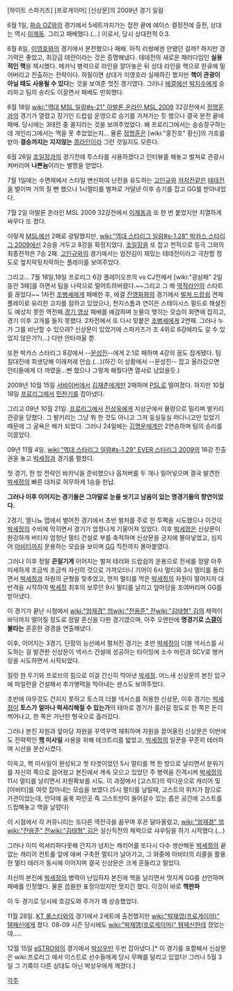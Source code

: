 [하이트 스파키즈] [프로게이머] [신상문]의 2009년 경기 일람

6월 1일, [[화승 OZ]]와의 경기에서 5세트까지가는 접전 끝에 에이스 결정전에 출전, 상대는 역시 [[이제동]]. 그리고 패배했다.(…) 이로서, 당시 상대전적 0:3.

6월 6일, [[이영호]]와의 경기에서 분전했으나 패배. 아직 리쌍에겐 안됐던 걸까? 하지만 경기력은 좋았고, 최강급 테란이라는 것은 증명해냈다. 테테전의 새로운 패러다임인 '''실용적인 핵'''을 제시했다. 메카닉 병력으로 라인을 깔아놓은 뒤 상대 라인을 핵으로 한큐에 밀어버리고 진출하는 전략이다. 하필이면 상대가 이영호라 실패하긴 했지만 '''핵이 관광이 아닐 때도 사용될 수 있다'''는 것을 보여준 멋진 경기였다. 그러나 [[에결]]에선 [[박지수]]에게 승리하고 팀의 승리도 이끌면서 패배도 만회했다.

6월 18일 [[wiki:"역대 MSL 일람#s-21" 아발론 온라인 MSL 2009]] 32강전에서 [[정명훈]]과의 경기가 열렸고 장기인 드랍쉽 운영으로 승기를 가져가는 듯 했으나 결국 분전 끝에 패배. 당시에는 3테란 중 꼴지라는 것을 보여주었었다. 왜 프로리그에서는 승승장구하는데 개인리그에서는 맥을 못 추었었는지... 물론 [[정명훈]]은 [wiki:"홍진호" 황신]의 가호를 받아 '''결승까지는 지지않는''' [[콩라인]]이라 그런 것일지도 모른다.

6월 26일 [[조일장]]과의 경기전에 투스타를 사용하겠다고 인터뷰를 해놓고 벌쳐로 관광시켜버리며 '''나쁜놈'''이라는 별명을 얻었다.

7월 1일에는 수면제에서 스타일 변신하여 난전을 유도하는 [[고인규]]와 [[저저전]]같은 [[테테전]]을 벌이며 거의 질 뻔 했으나 1시멀티를 벌쳐로 거덜낸 이후 승기를 잡고 GG를 받아내었다.

7월 2일 아발론 온라인 MSL 2009 32강전에서 [[이제동]]과 또 한 번 붙었지만 치열하게 싸우다 또 졌다. 

이렇게 [[MSL]]에선 2패로 광탈했지만, [[wiki:"역대 스타리그 일람#s-1.28" 박카스 스타리그 2009]]에선 2승을 거두고 8강을 확정지었다. [[조일장]]을 또 잡고 천적으로 등극 그와의 최종전적은 7승 2패. [[고인규]]와의 경기에서는 엄전김이 재밌는 테테전이라고 극찬할 정도로 엎치락뒷치락하는 플레이를 보여주었다.

그리고... 7월 18일,19일 프로리그 6강 플레이오프의 vs CJ전에서 [wiki:"광삼패" 2일동안 3패]를 하면서 팀을 나락으로 떨어트려버렸다.~~그리고 그 해 [[역적라인]]의 스타트를 끊었다~~ 1차전 [[조병세]]에게 패배한 후, 에결 [[진영화]]와의 경기에서 [[벌쳐]],[[드랍쉽]] 견제 플레이로 유리한 고지를 점하고 있었으나, 천지스톰과 연이은 스테이시스 필드로 해설진도 예상치 못한 역전패.[http://gall.dcinside.com/starcraft_vod/51209 경기 영상] 패배를 예감하며 눈물이 맺히는 모습이 화면에 잡히고, 경기 이후 고개를 들지 못했다. 2차전에서 또 다시 맞붙은 [[조병세]]에게 2연패.
그러나 누가 그를 비난할 수 있으랴? 신상문이 있었기에 스파키즈가 조 4위로 6강에라도 갈 수 있었지 않은가?(...) 다만 안타까울 뿐.

또한 박카스 스타리그 8강에서 --[[문성진]]--에게 2:1로 패하며 4강의 꿈도 접게됐다. 팀킬대진에 희생당해 이래저래 안습.(...)(하긴 이 상황에서 --문성진-- 잡고 올라갔으면 안티들에게 더 까였을...뻔 했으나 그렇게 해줬다면 열사로 남았을듯.)

2009년 10월 15일 [[서바이버]]에서 [[김재춘]]에게만 2패하며 [[PSL]]로 떨여졌다. 하지만 10월 18일 [[프로리그]]에서 [[민찬기]]를 잡아냈다. 

그리고 09년 10월 21일. [[프로리그]]에서 [[전상욱]]에게 지상군에서 물량으로 밀리며 발키리 관광을 당했다. 그 발키리는 그냥 뭐 한 것도 아니고 그저 둥실둥실 떠다니고만 있었기 때문에 그 굴욕은 배가 되었다. 그러나 24일에는 [[김명운]]에게만 2연승하며 팀의 승리를 이끌었다. 

09년 11월 4일, [[wiki:"역대 스타리그 일람#s-1.29" EVER 스타리그 2009]]의 16강 진출권을 놓고 [[박세정]]과 경기를 펼쳤다.

첫 경기, 한 방 전략인 바카닉을 준비했으나 옵저버를 두 개나 밀어넣으며 결국 발견한 [[박세정]]의 빠른 대처로 허무하게 1승을 헌납.

'''그러나 이후 이어지는 경기들은 그야말로 눈을 씻기고 남음이 있는 명경기들의 향연이었다.'''

2경기, 엘니뇨 맵에서 벌어진 경기에서 초반 벌처를 주로 한 투팩을 시도했으나 이것이 [[박세정]]의 수비에 막히면서 경기가 엄청나게 기울어져 있었다. 이후 [[박세정]]은 신상문이 완강하게 버티자 엄청난 멀티 건설로 부를 축적하며 신상문을 궁지에 몰아넣었고, 심지어 [[아비터]]까지 운용하는 모습을 보이며 [[GG]] 직전까지 몰아붙였다.

그러나 이후 정말 '''끈질기게''' 이어지는 벌처 테러와 드랍쉽의 운용으로 전세를 정말 아주 미세하게 조금씩 조금씩 자신의 것으로 가져오더니 기어이 6시 멀티와 3시 멀티를 돌리면서 [[박세정]]과 자원의 균형을 맞추었고, 먼저 멀티를 먹은 [[박세정]]의 자원이 떨어지자 대반격을 시작하여 [[박세정]] 최후의 보루인 9시 멀티를 날리고 앞마당을 조여버리며 GG를 받아냈다.

이 경기가 끝난 시점에서 [[wiki:"엄재경" 엄]][[wiki:"전용준" 전]][[wiki:"김태형" 김]]의 체력이 바닥까지 떨어질 정도로 정말 혼신을 다한 경기였으며, 아주 오랜만에 '''명경기로 [[스갤]]이 불타는''' 훈훈한 광경을 연출해냈다.

이후, 이어지는 3경기. 단장의 능선에서 펼처진 경기는 초반 [[박세정]]이 더블 넥서스를 시도하는 걸 발견한 신상문이 넥서스 건설에 성공하는 타이밍에 소수 마린과 SCV로 벙커링을 시도하면서 시작되었다.

질럿 한 두기와 프로브의 힘으로 이걸 간신히 막아낸 [[박세정]]. 어느새 신상문의 본진 입구에 파일런을 건설해서 추가병력을 막아내는 센스도 보여주었다.

초반에 아무것도 건지지 못하고 토스의 더블 넥서스를 허용한 신상문, 이후 경기는 [[박세정]]이 '''토스가 얼마나 럭셔리해질 수 있는가'''의 테마로 경기가 흘러갈 정도로 한 쪽은 돈이 썩어나고, 한 쪽은 가난한 형국으로 흘러갔다.

그러나 본진 자원과 앞마당 자원을 꾸역꾸역 채취하며 자원을 끌어올린 신상문은 이번에도 전략적인 '''[[핵]] 미사일''' 사용을 위해 테크트리를 밟았고, [[박세정]]의 일꾼을 꾸준히 테러하며 시선을 분산시켰다.

이윽고, 핵 미사일이 완성되고 첫 타겟이었던 5시 멀티를 핵 한 방으로 날리면서 분위기를 자신의 쪽으로 끌어왔고 본진에서 계속 모으고 있었던 주 병력을 진격시켜 [[박세정]]의 11시 멀티를 날리면서 자원확보를 시도. 이 과정에서 [고스트]의 락다운으로 캐리어 및 [아비터]를 여럿 잡아내는 모습을 보였다.(5시 멀티를 날릴때, 고스트의 위치가 참으로 가관이었는데, 언덕에 움푹 파인곳 즉 고스트만이 들어갈수 있는 좁은 공간에 고스트를 드랍해놓고 핵을 날렸다)

이 시점에서 각 커뮤니티는 또다른 역전극을 꿈꾸며 후끈 달아올랐고, [[wiki:"엄재경" 엄]][[wiki:"전용준" 전]][[wiki:"김태형" 김]]은 실신직전의 체력으로 샤우팅을 하기 시작했다.(...)

그러나 이미 럭셔리하다못해 간지가 넘치는 캐리어를 또다시 다수 생산해둔 [[박세정]]의 끝없는 캐리어 컨트롤 앞에 애써 구축한 멀티가 날아가고, 그 와중에 아비터의 리콜을 활용한 멀티 테러가 동시에 이어지며 결국 신상문은 크게 흔들리고 말았다.

자신의 본진에 [[박세정]]의 병력이 난입하자 본진에 핵을 날리면서 멋지게 GG를 선언하며 패배를 인정했다. 물론 씁쓸한 표정이었지만 멋지긴 했다. 이것이 바로 '''핵판파'''

이 두 경기로 당시에 호감도와 주가가 꽤 상승했었다.

11월 28일. [[KT 롤스터]]와의 경기에서 2세트에 출전했지만 [[wiki:"박재영(프로게이머)" 템페신]]에게 졌다. 08-09 시즌 당시에도 [[wiki:"박재영(프로게이머)" 템페신]]한테 졌었는데.....

12월 15일 [[eSTRO]]와의 경기에서 [[박상우]]만 두번 잡아냈다.[* 이 경기를 포함해서 신상문은 wiki:프로리그 에서 이스트로 선수들에게 당시 무패를 달리고 있었다! 그러나 5월 3일 그 기록이 다른 상대도 아닌 박상우에게 깨졌다.]

[[각주]]
